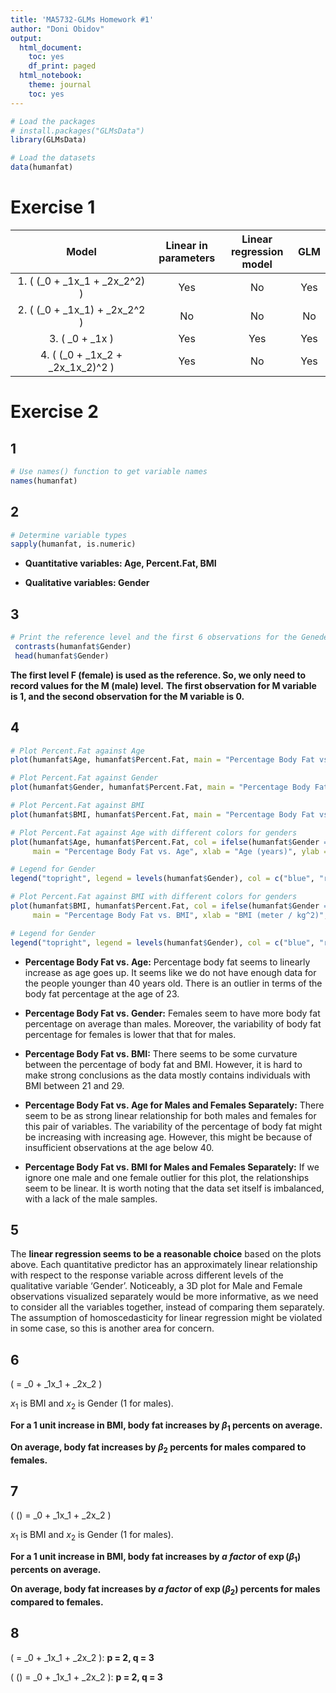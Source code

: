 ---
title: 'MA5732-GLMs Homework #1'
author: "Doni Obidov"
output:
  html_document:
    toc: yes
    df_print: paged
  html_notebook:
    theme: journal
    toc: yes
---

```{r}
# Load the packages
# install.packages("GLMsData")
library(GLMsData)

# Load the datasets
data(humanfat)
```

# Exercise 1

| Model                                              | Linear in parameters    | Linear regression model  | GLM  |
|:--------------------------------------------------:|:-----------------------:|:------------------------:|:----:|
|1. \( \exp (\beta_0 + \beta_1x_1 + \beta_2x_2^2) \) | Yes                     | No                       | Yes  |
|2. \( \log(\beta_0 + \beta_1x_1) + \beta_2x_2^2 \)  | No                      | No                       | No   |
|3. \( \beta_0 + \beta_1x \)                         | Yes                     | Yes                      | Yes  |
|4. \( (\beta_0 + \beta_1x_2 + \beta_2x_1x_2)^2 \)   | Yes                     | No                       | Yes  |

# Exercise 2

## 1

```{r}
# Use names() function to get variable names
names(humanfat)
```

## 2

```{r}
# Determine variable types
sapply(humanfat, is.numeric)
```

- **Quantitative variables: Age, Percent.Fat, BMI**

- **Qualitative variables: Gender**

## 3

```{r}
# Print the reference level and the first 6 observations for the Geneder variable
 contrasts(humanfat$Gender)
 head(humanfat$Gender)
```

**The first level F (female) is used as the reference. So, we only need to record values for the M (male) level.**
**The first observation for M variable is 1, and the second observation for the M variable is 0.**

## 4

```{r}
# Plot Percent.Fat against Age
plot(humanfat$Age, humanfat$Percent.Fat, main = "Percentage Body Fat vs. Age", xlab = "Age (years)", ylab = "Percentage Fat (%)")

# Plot Percent.Fat against Gender
plot(humanfat$Gender, humanfat$Percent.Fat, main = "Percentage Body Fat vs. Gender", xlab = "Gender", ylab = "Percentage Fat (%)")

# Plot Percent.Fat against BMI
plot(humanfat$BMI, humanfat$Percent.Fat, main = "Percentage Body Fat vs. BMI", xlab = "BMI (meter / kg^2)", ylab = "Percentage Fat (%)")
```

```{r}
# Plot Percent.Fat against Age with different colors for genders
plot(humanfat$Age, humanfat$Percent.Fat, col = ifelse(humanfat$Gender == "F", "blue", "red"),
     main = "Percentage Body Fat vs. Age", xlab = "Age (years)", ylab = "Percentage Fat (%)", pch = 16)

# Legend for Gender
legend("topright", legend = levels(humanfat$Gender), col = c("blue", "red"), pch = 16, title = "Gender")

# Plot Percent.Fat against BMI with different colors for genders
plot(humanfat$BMI, humanfat$Percent.Fat, col = ifelse(humanfat$Gender == "F", "blue", "red"),
     main = "Percentage Body Fat vs. BMI", xlab = "BMI (meter / kg^2)", ylab = "Percentage Fat (%)", pch = 16)

# Legend for Gender
legend("topright", legend = levels(humanfat$Gender), col = c("blue", "red"), pch = 16, title = "Gender")
```

- **Percentage Body Fat vs. Age:**
Percentage body fat seems to linearly increase as age goes up. It seems like we do not have enough data for the people younger than 40 years old. There is an outlier in terms of the body fat percentage at the age of 23.

- **Percentage Body Fat vs. Gender:**
Females seem to have more body fat percentage on average than males. Moreover, the variability of body fat percentage for females is lower that that for males.

- **Percentage Body Fat vs. BMI:**
There seems to be some curvature between the percentage of body fat and BMI. However, it is hard to make strong conclusions as the data mostly contains individuals with BMI between 21 and 29.

- **Percentage Body Fat vs. Age for Males and Females Separately:**
There seem to be as strong linear relationship for both males and females for this pair of variables. The variability of the percentage of body fat might be increasing with increasing age. However, this might be because of insufficient observations at the age below 40.

- **Percentage Body Fat vs. BMI for Males and Females Separately:**
If we ignore one male and one female outlier for this plot, the relationships seem to be linear. It is worth noting that the data set itself is imbalanced, with a lack of the male samples.

## 5

The **linear regression seems to be a reasonable choice** based on the plots above. Each quantitative predictor has an approximately linear relationship with respect to the response variable across different levels of the qualitative variable 'Gender'. Noticeably, a 3D plot for Male and Female observations visualized separately would be more informative, as we need to consider all the variables together, instead of comparing them separately. The assumption of homoscedasticity for linear regression might be violated in some case, so this is another area for concern.

## 6

\( \mu = \beta_0 + \beta_1x_1 + \beta_2x_2 \)

$x_1$ is BMI and $x_2$ is Gender (1 for males).

**For a 1 unit increase in BMI, body fat increases by $\beta_1$ percents on average.**

**On average, body fat increases by $\beta_2$ percents for males compared to females.**

## 7

\( \log(\mu) = \beta_0 + \beta_1x_1 + \beta_2x_2 \)

$x_1$ is BMI and $x_2$ is Gender (1 for males).

**For a 1 unit increase in BMI, body fat increases by *a factor* of $\exp(\beta_1)$ percents on average.**

**On average, body fat increases by *a factor* of $\exp(\beta_2)$ percents for males compared to females.**

## 8

\( \mu = \beta_0 + \beta_1x_1 + \beta_2x_2 \): **p = 2, q = 3**

\( \log(\mu) = \beta_0 + \beta_1x_1 + \beta_2x_2 \): **p = 2, q = 3**